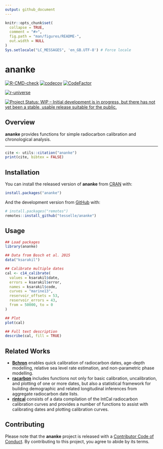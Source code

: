 ```yaml
---
output: github_document
---
```


<!-- README.md is generated from README.Rmd. Please edit that file -->

```r
knitr::opts_chunk$set(
  collapse = TRUE,
  comment = "#>",
  fig.path = "man/figures/README-",
  out.width = NULL
)
Sys.setlocale("LC_MESSAGES", 'en_GB.UTF-8') # Force locale
```

# ananke

<!-- badges: start -->
[![R-CMD-check](https://github.com/tesselle/ananke/workflows/R-CMD-check/badge.svg)](https://github.com/tesselle/ananke/actions)
[![codecov](https://codecov.io/gh/tesselle/ananke/branch/main/graph/badge.svg?token=UgoOXsZW86)](https://app.codecov.io/gh/tesselle/ananke)
[![CodeFactor](https://www.codefactor.io/repository/github/tesselle/ananke/badge/main)](https://www.codefactor.io/repository/github/tesselle/ananke/overview/main)

[![r-universe](https://tesselle.r-universe.dev/badges/ananke)](https://tesselle.r-universe.dev/ananke){.pkgdown-devel}

[![Project Status: WIP – Initial development is in progress, but there has not yet been a stable, usable release suitable for the public.](https://www.repostatus.org/badges/latest/wip.svg)](https://www.repostatus.org/#wip)
<!-- badges: end -->

## Overview

**ananke** provides functions for simple radiocarbon calibration and chronological analysis.

---

```r
cite <- utils::citation("ananke")
print(cite, bibtex = FALSE)
```

## Installation

You can install the released version of **ananke** from [CRAN](https://CRAN.R-project.org) with:

```r
install.packages("ananke")
```

And the development version from [GitHub](https://github.com/) with:

```r
# install.packages("remotes")
remotes::install_github("tesselle/ananke")
```

## Usage

```r
## Load packages
library(ananke)
```

```r
## Data from Bosch et al. 2015
data("ksarakil")

## Calibrate multiple dates
cal <- c14_calibrate(
  values = ksarakil$date,
  errors = ksarakil$error,
  names = ksarakil$code,
  curves = "marine13",
  reservoir_offsets = 53,
  reservoir_errors = 43,
  from = 50000, to = 0
)

## Plot
plot(cal)

## Full text description
describe(cal, fill = TRUE)
```

## Related Works

* [**Bchron**](https://github.com/andrewcparnell/Bchron) enables quick calibration of radiocarbon dates, age-depth modelling, relative sea level rate estimation, and non-parametric phase modelling.
* [**racarbon**](https://github.com/ahb108/rcarbon) includes functions not only for basic calibration, uncalibration, and plotting of one or more dates, but also a statistical framework for building demographic and related longitudinal inferences from aggregate radiocarbon date lists.
* [**rintcal**](https://github.com/Maarten14C/rintcal) consists of a data compilation of the IntCal radiocarbon calibration curves and provides a number of functions to assist with calibrating dates and plotting calibration curves.

## Contributing

Please note that the **ananke** project is released with a [Contributor Code of Conduct](https://www.tesselle.org/conduct.html). By contributing to this project, you agree to abide by its terms.
